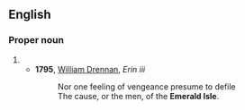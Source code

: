 ==English==

===Proper noun===
{{en-proper noun|head=[[emerald|Emerald]] [[isle|Isle]]}}

# {{n-g|A [[nickname]] for [[Ireland]].}}
#* '''1795''', [[w:William Drennan|William Drennan]], ''Erin iii''
#*: Nor one feeling of vengeance presume to defile
#*: The cause, or the men, of the '''Emerald Isle'''.
